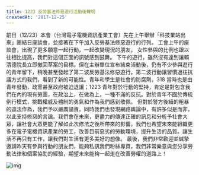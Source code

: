 ---
title: 1223 反勞基法修惡遊行活動後聲明
createdAt: '2017-12-25'
---

前日（12/23）本會（台灣電子電機資訊產業工會）先在上午舉辦「科技業站出來」團結日座談會，並接著在下午加入反勞基法修惡遊行的行列。 工會上午的座談會，出現了更多願意一起行動，一起改變現況的朋友， 女性參與的比例也跟以往相比提高，我們對這個正面的訊號感到鼓舞。 下午的遊行，雖然沒有達到讓賴清德院長立即撤回草案的目標。但在主辦單位宣布結束活動後，仍有不少參與遊行的青年留下，稍晚甚至發起了第二波反勞基法修惡遊行。第二波行動讓習慣過往抗議方式的我們，看到了新的可能性。青年和學生是社會的防腐劑，318 當時也是由青年發動，政黨甚至政府被迫退讓；1223 青年對於行動的堅持，肯定是對包含我們在內的現有勞團，在政治上，在做為上，一種不滿的反抗。對於青年不囿於傳統例行模式，挑戰權威及體制的勇氣和作為我們感到敬佩。 但對於警方後續的粗暴的違法作為，我們予以嚴厲譴責。同時我們也發現網路輿論中，有許多似是而非，以此支持修惡的言論。我們會在未來，更盡力的傳達正確的訊息和分析予社會大眾，讓社會大眾更能了解如此次修法之後所帶來的影響。我們也希望未來能組織更多在電子電機資訊產業的勞工，改善目前惡劣的勞動環境，提升生活的品質。讓生活不再只有工作，讓我們對生活有更多美好的想像。 最後，我們非常歡迎並誠摯邀請昨天有參與行動的朋友們，能夠私訊我們粉絲專頁，我們非常樂意與您分享勞動法律和個案協助的經驗，期望未來能夠一起走在改善勞權的道路上！

![img](/images/20171225/20171223.jpg)
